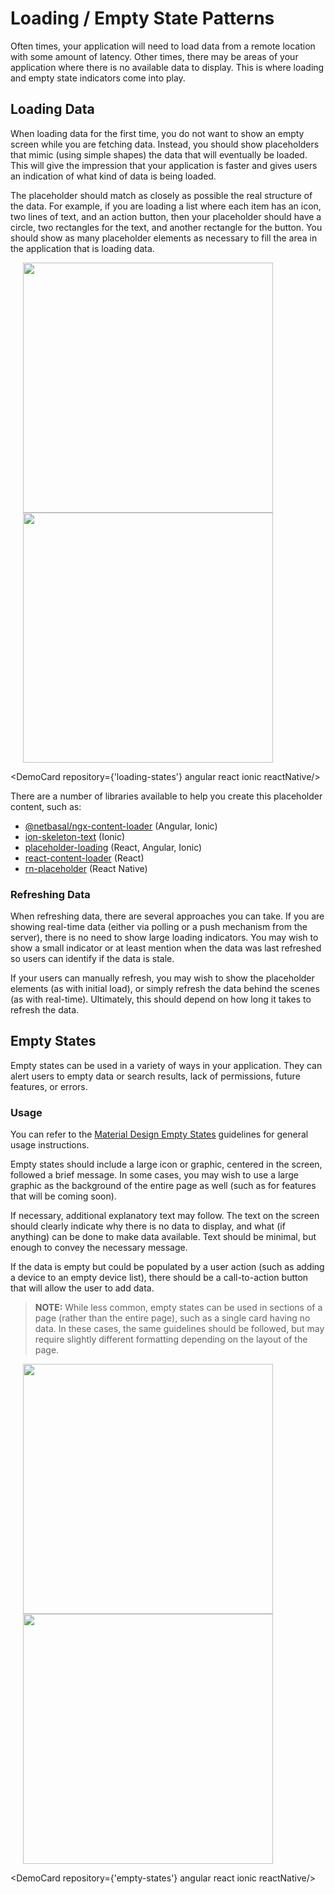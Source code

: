
# Loading / Empty State Patterns
 
Often times, your application will need to load data from a remote location with some amount of latency. Other times, there may be areas of your application where there is no available data to display. This is where loading and empty state indicators come into play.
 
## Loading Data
When loading data for the first time, you do not want to show an empty screen while you are fetching data. Instead, you should show placeholders that mimic (using simple shapes) the data that will eventually be loaded. This will give the impression that your application is faster and gives users an indication of what kind of data is being loaded.
 
The placeholder should match as closely as possible the real structure of the data. For example, if you are loading a list where each item has an icon, two lines of text, and an action button, then your placeholder should have a circle, two rectangles for the text, and another rectangle for the button. You should show as many placeholder elements as necessary to fill the area in the application that is loading data.

<p float="left">
<img src={Image1} width="400" hspace="20" />
<img src={Image2} width="400" hspace="20" />
</p>

<DemoCard repository={'loading-states'} angular react ionic reactNative/>
&nbsp;

There are a number of libraries available to help you create this placeholder content, such as:
- [@netbasal/ngx-content-loader](https://www.npmjs.com/package/@netbasal/ngx-content-loader) (Angular, Ionic)
- [ion-skeleton-text](https://ionicframework.com/docs/api/skeleton-text) (Ionic)
- [placeholder-loading](https://www.npmjs.com/package/placeholder-loading) (React, Angular, Ionic)
- [react-content-loader](https://www.npmjs.com/package/react-content-loader) (React)
- [rn-placeholder](https://www.npmjs.com/package/rn-placeholder) (React Native)

### Refreshing Data
When refreshing data, there are several approaches you can take. If you are showing real-time data (either via polling or a push mechanism from the server), there is no need to show large loading indicators. You may wish to show a small indicator or at least mention when the data was last refreshed so users can identify if the data is stale.
 
If your users can manually refresh, you may wish to show the placeholder elements (as with initial load), or simply refresh the data behind the scenes (as with real-time). Ultimately, this should depend on how long it takes to refresh the data.
 

## Empty States
Empty states can be used in a variety of ways in your application. They can alert users to empty data or search results, lack of permissions, future features, or errors. 
 
### Usage
You can refer to the [Material Design Empty States](https://material.io/design/communication/empty-states.html) guidelines for general usage instructions. 
 
Empty states should include a large icon or graphic, centered in the screen, followed a brief message. In some cases, you may wish to use a large graphic as the background of the entire page as well (such as for features that will be coming soon).
 
If necessary, additional explanatory text may follow. The text on the screen should clearly indicate why there is no data to display, and what (if anything) can be done to make data available. Text should be minimal, but enough to convey the necessary message.
 
If the data is empty but could be populated by a user action (such as adding a device to an empty device list), there should be a call-to-action button that will allow the user to add data.
 
> **NOTE:** While less common, empty states can be used in sections of a page (rather than the entire page), such as a single card having no data. In these cases, the same guidelines should be followed, but may require slightly different formatting depending on the layout of the page.

<p float="left">
<img src={Image3} width="400" hspace="20" />
<img src={Image4} width="400" hspace="20" />
</p>

<DemoCard repository={'empty-states'} angular react ionic reactNative/>